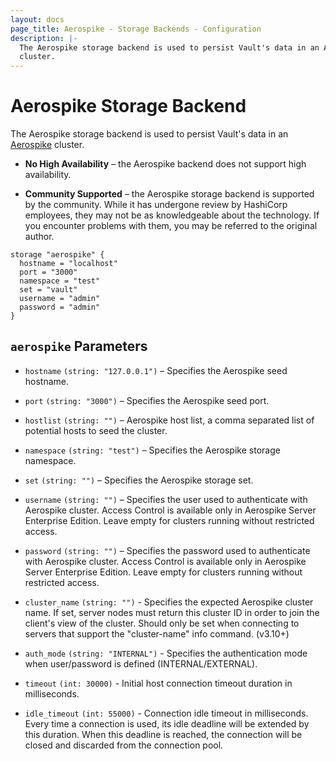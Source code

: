 ```yaml
---
layout: docs
page_title: Aerospike - Storage Backends - Configuration
description: |-
  The Aerospike storage backend is used to persist Vault's data in an Aerospike
  cluster.
---
```


# Aerospike Storage Backend

The Aerospike storage backend is used to persist Vault's data in an
[Aerospike][aerospike] cluster.

- **No High Availability** – the Aerospike backend does not support high
  availability.

- **Community Supported** – the Aerospike storage backend is supported by the
  community. While it has undergone review by HashiCorp employees, they may not
  be as knowledgeable about the technology. If you encounter problems with them,
  you may be referred to the original author.

```hcl
storage "aerospike" {
  hostname = "localhost"
  port = "3000"
  namespace = "test"
  set = "vault"
  username = "admin"
  password = "admin"
}
```

## `aerospike` Parameters

- `hostname` `(string: "127.0.0.1")` – Specifies the Aerospike seed hostname.

- `port` `(string: "3000")` – Specifies the Aerospike seed port.

- `hostlist` `(string: "")` – Aerospike host list, a comma separated list of potential hosts to seed the cluster.

- `namespace` `(string: "test")` – Specifies the Aerospike storage namespace.

- `set` `(string: "")` – Specifies the Aerospike storage set.

- `username` `(string: "")` – Specifies the user used to authenticate with Aerospike 
  cluster. Access Control is available only in Aerospike Server Enterprise Edition.
  Leave empty for clusters running without restricted access.

- `password` `(string: "")` – Specifies the password used to authenticate with Aerospike 
  cluster. Access Control is available only in Aerospike Server Enterprise Edition.
  Leave empty for clusters running without restricted access.

- `cluster_name` `(string: "")` - Specifies the expected Aerospike cluster name. If set, server nodes must return this cluster ID in order to
	join the client's view of the cluster. Should only be set when connecting to servers that
	support the "cluster-name" info command. (v3.10+)

- `auth_mode` `(string: "INTERNAL")` - Specifies the authentication mode when user/password is defined (INTERNAL/EXTERNAL).

- `timeout` `(int: 30000)` - Initial host connection timeout duration in milliseconds.

- `idle_timeout` `(int: 55000)` - Connection idle timeout in milliseconds. Every time a connection is used, its idle
	deadline will be extended by this duration. When this deadline is reached,
	the connection will be closed and discarded from the connection pool.

[aerospike]: https://www.aerospike.com/
